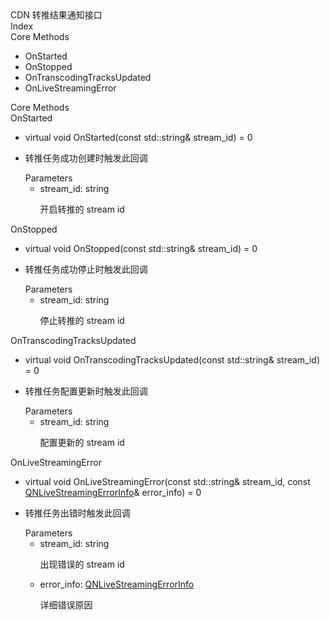 <link rel="stylesheet" type="text/css" href="https://docs.qnsdk.com/styles/doc-v4-api.css" />
<div class="rtc-doc rtc-doc-page" id="rtc-doc">
<section class="rtc-doc-panel rtc-doc-describe rtc-doc-note">
                CDN 转推结果通知接口</section>
            <div class="rtc-doc-page-wrap">Index</div>
<section class="rtc-doc-panel">
        <div class="rtc-doc-page-title">Core Methods</div>
        <ul class="rtc-doc-catalogue">
                <li><a onClick='document.location.replace(`${document.location.protocol}//${document.location.host}${document.location.pathname}${document.location.search}#OnStarted`)'>OnStarted</a></li>
                <li><a onClick='document.location.replace(`${document.location.protocol}//${document.location.host}${document.location.pathname}${document.location.search}#OnStopped`)'>OnStopped</a></li>
                <li><a onClick='document.location.replace(`${document.location.protocol}//${document.location.host}${document.location.pathname}${document.location.search}#OnTranscodingTracksUpdated`)'>OnTranscodingTracksUpdated</a></li>
                <li><a onClick='document.location.replace(`${document.location.protocol}//${document.location.host}${document.location.pathname}${document.location.search}#OnLiveStreamingError`)'>OnLiveStreamingError</a></li>
        </ul>
</section>
<div class="rtc-doc-page-wrap">Core Methods</div>
<section class="rtc-doc-panel">
<div class="rtc-doc-page-title rtc-doc-antor" id="OnStarted">OnStarted</div>
<ul class="rtc-doc-page-container">
        <li class="rtc-doc-sign-signature">virtual void OnStarted(const std::string& stream_id) = 0</li>
    </li>
<li class="rtc-doc-page-description">
    <div class="rtc-doc-desc-wrap">
        <p>转推任务成功创建时触发此回调</p>
    </div>
<div class="rtc-doc-parameters-title">Parameters</div>
<ul class="rtc-doc-parameters">
    <li>
        <div>
            stream_id: string
        </div>
                <p>开启转推的 stream id</p>
    </li>
</ul>
</li>
</ul>
</section>
<section class="rtc-doc-panel">
<div class="rtc-doc-page-title rtc-doc-antor" id="OnStopped">OnStopped</div>
<ul class="rtc-doc-page-container">
        <li class="rtc-doc-sign-signature">virtual void OnStopped(const std::string& stream_id) = 0</li>
    </li>
<li class="rtc-doc-page-description">
    <div class="rtc-doc-desc-wrap">
        <p>转推任务成功停止时触发此回调</p>
    </div>
<div class="rtc-doc-parameters-title">Parameters</div>
<ul class="rtc-doc-parameters">
    <li>
        <div>
            stream_id: string
        </div>
                <p>停止转推的 stream id</p>
    </li>
</ul>
</li>
</ul>
</section>
<section class="rtc-doc-panel">
<div class="rtc-doc-page-title rtc-doc-antor" id="OnTranscodingTracksUpdated">OnTranscodingTracksUpdated</div>
<ul class="rtc-doc-page-container">
        <li class="rtc-doc-sign-signature">virtual void OnTranscodingTracksUpdated(const std::string& stream_id) = 0</li>
    </li>
<li class="rtc-doc-page-description">
    <div class="rtc-doc-desc-wrap">
        <p>转推任务配置更新时触发此回调</p>
    </div>
<div class="rtc-doc-parameters-title">Parameters</div>
<ul class="rtc-doc-parameters">
    <li>
        <div>
            stream_id: string
        </div>
                <p>配置更新的 stream id</p>
    </li>
</ul>
</li>
</ul>
</section>
<section class="rtc-doc-panel">
<div class="rtc-doc-page-title rtc-doc-antor" id="OnLiveStreamingError">OnLiveStreamingError</div>
<ul class="rtc-doc-page-container">
        <li class="rtc-doc-sign-signature">virtual void OnLiveStreamingError(const std::string& stream_id, const <a href='11271/QNLiveStreamingErrorInfo-Linux'>QNLiveStreamingErrorInfo</a>& error_info) = 0</li>
    </li>
<li class="rtc-doc-page-description">
    <div class="rtc-doc-desc-wrap">
        <p>转推任务出错时触发此回调</p>
    </div>
<div class="rtc-doc-parameters-title">Parameters</div>
<ul class="rtc-doc-parameters">
    <li>
        <div>
            stream_id: string
        </div>
                <p>出现错误的 stream id</p>
    </li>
    <li>
        <div>
            error_info: <a href='11271/QNLiveStreamingErrorInfo-Linux'>QNLiveStreamingErrorInfo</a>
        </div>
                <p>详细错误原因</p>
    </li>
</ul>
</li>
</ul>
</section>
</div>


